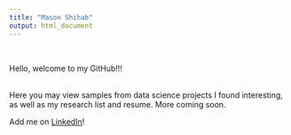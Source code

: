 ```yaml
---
title: "Mason Shihab"
output: html_document
---
```

\  
\  
\  
  
Hello, welcome to my GitHub!!!  
\  

Here you may view samples from data science projects I found interesting, as well as my research list and resume. More coming soon.

Add me on [LinkedIn](https://www.linkedin.com/in/masonshihab/)!